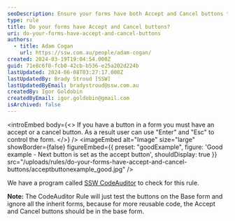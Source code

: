 ```yaml
---
seoDescription: Ensure your forms have both Accept and Cancel buttons to provide users with control using "Enter" and "Esc".
type: rule
title: Do your forms have Accept and Cancel buttons?
uri: do-your-forms-have-accept-and-cancel-buttons
authors:
  - title: Adam Cogan
    url: https://ssw.com.au/people/adam-cogan/
created: 2024-03-19T19:04:54.000Z
guid: 71e8c6f0-fcb0-42cb-b536-e25a202d224b
lastUpdated: 2024-06-08T03:27:17.000Z
lastUpdatedBy: Brady Stroud [SSW]
lastUpdatedByEmail: bradystroud@ssw.com.au
createdBy: Igor Goldobin
createdByEmail: igor.goldobin@gmail.com
isArchived: false
---
```


<introEmbed
  body={<>
If you have a button in a form you must have an accept or a cancel button. As a result user can use "Enter" and "Esc" to control the form.
  </>}
/>
<imageEmbed
  alt="Image"
  size="large"
  showBorder={false}
  figureEmbed={{
    preset: "goodExample",
    figure: 'Good example - Next button is set as the accept button',
    shouldDisplay: true
  }}
  src="/uploads/rules/do-your-forms-have-accept-and-cancel-buttons/acceptbuttonexample_good.jpg"
/>

We have a program called [SSW CodeAuditor](https://ssw.com.au/ssw/CodeAuditor/Rules.aspx#ANCBTN) to check for this rule.

**Note:** The CodeAuditor Rule will just test the buttons on the Base form and ignore all the inherit forms, because for more reusable code, the Accept and Cancel buttons should be in the base form.
